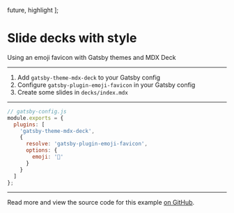 
  future,
  highlight
];

# Slide decks with style

Using an emoji favicon with Gatsby themes and MDX Deck

---

1. Add `gatsby-theme-mdx-deck` to your Gatsby config
2. Configure `gatsby-plugin-emoji-favicon` in your Gatsby config
3. Create some slides in `decks/index.mdx`

---

```js
// gatsby-config.js
module.exports = {
  plugins: [
    'gatsby-theme-mdx-deck',
    {
      resolve: 'gatsby-plugin-emoji-favicon',
      options: {
        emoji: '🛶'
      }
    }
  ]
};
```

---

Read more and view the source code for this example [on GitHub](https://github.com/trevorblades/emoji-favicon/tree/master/example).
